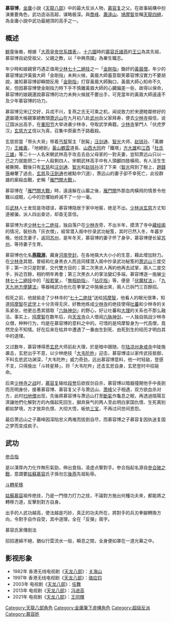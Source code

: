 {{金庸人物
|称呼=慕容（老）先生／慕容（老）居士／燕龍淵
|姓名=慕容博
|小说=[[天龍八部_(小說)|天龍八部]]
|门派=[[姑蘇慕容|姑蘇慕容]]氏掌門<br>[[江南|江南]][[姑苏|姑苏]][[燕子塢|燕子塢]]主人
|头衔=
|師父=[[少林掃地僧|掃地僧]]（佛門）
|血缘=[[慕容复|慕容复]]（子）
|内功=
|轻功=
|武功=[[姑蘇慕容|姑蘇慕容]]<br>：[[参合指|参合指]]<br>：[[斗轉星移|斗轉星移]]<br>：[[慕容氏家傳劍法|慕容氏家傳劍法]]<br>[[宁玛派|宁玛派]]<br>：[[火焰刀|火焰刀]]<br>[[少林派|少林派]]<br>：[[拈花指|拈花指]]<br>：[[金剛指|金剛指]]<br>：[[無相劫指|無相劫指]]<br>：[[伏魔杖法|伏魔杖法]]<br>：[[九天九地方便鏟法|九天九地方便鏟法]]<br>：[[般若掌|般若掌]]<br>：[[大金剛拳|大金剛拳]]
|兵器=
}} 
'''慕容博'''，[[金庸|金庸]]小說《[[天龍八部_(小說)|天龍八部]]》中的最大反派人物，[[慕容复|慕容复]]之父。在故事結構中扮演重要角色，武功造诣高超，谋略极深。與[[喬峰|喬峰]]、[[蕭遠山|蕭遠山]]、[[鳩摩智|鳩摩智]]並稱[[天龍四絕|天龍四絕]]，為金庸小說中武功最絕頂的高手之一。

== 概述 ==
[[鮮卑|鮮卑]]後裔，根據「[[诸燕慕容氏世系图|大燕皇帝世系譜表]]」，[[十六國|十六國]]時的[[慕容氏諸燕|慕容氏諸燕]]的[[王公|王公]]為其先祖，慕容博自幼受祖父、父親之教，以「中興燕國」為畢生職志。

年少時和娘親曾巧遇正值用[[少林七十二絕技|少林七十二絕技]]之一「[[金剛指|金剛指]]」鋤奸的[[黃眉僧|黃眉僧]]，年少的慕容博訿評黃眉大師「金剛指」未夠火候，黃眉大師蓄意取笑慕容博沒實力不要胡說，誰知慕容博卻瞬間反用「[[金剛指|金剛指]]」打穿黃眉大師胸口，黃眉大師心知命不久矣，但因慕容博使金剛指力時下手不慎離黃眉大師的心臓偏差一些，故得以保命，慕容博的娘親還說慕容博的功力未夠火候就不要出手，可見當年的黃眉大師遠遠不及少年慕容博的功力。

慕容博见宋辽交好，兵戎不兴，复燕之志无可乘之机，闻说致力於宋遼睦鄰修好的[[遼|遼]]屬珊大帳親軍總教頭[[萧远山|萧远山]]在九月初八赴[[武州|武州]]岳父家拜寿，便去[[少林寺|少林寺]]报信，说辽国派出高手，在[[重阳节|重阳节]]大举进袭少林寺，夺取武学典籍，[[少林寺|少林寺]]掌門人「伏虎罗汉」[[玄慈|玄慈]][[方丈|方丈]]信以为真，召集中原豪杰于路截殺。

玄慈担當「带头大哥」带着[[丐幫|丐幫]]幫主「劍髯」[[汪剑通|汪剑通]]、[[智光|智光]]大师、[[赵钱孙|赵钱孙]]、「萬勝刀」[[王維義|王維義]]，「地絕劍」[[黃山|黃山]][[鶴雲|鶴雲]]道長、[[山西|山西]][[大同市|大同]]府「鐵塔」[[方大雄|方大雄]]和[[江西|江西]]「[[杜氏三雄|杜氏三雄]]」等二十一人名宋朝武林高手攻击去岳父母家的一對夫妻，豈知萧远山只以一己之力就能把二十一人殺剩四人，宋朝武林高手中有人頭顱四肢橫飛，有人活生生被撕開，戰後只有[[玄慈|玄慈]]和[[汪剑通|汪剑通]]、[[智光|智光]]和[[赵钱孙|赵钱孙]]活了下来（[[智光|智光]]飛到了樹上，[[趙錢孫|趙錢孫]]嚇暈了過去，[[玄慈|玄慈]]及[[汪劍通|汪劍通]]也被點中穴道），萧远山的妻子卻不幸死亡，此役群雄的廝殺血戰，史稱「[[雁門關大戰|雁門關大戰]]」。

慕容博在「[[雁門關大戰|雁門關大戰]]」時，遠遠躲在山巖之後，[[雁門關|雁門關]]外那血肉橫飛的情景令他難以成眠，心中的恐懼始終減不了一分一毫。

后[[武林|武林]]人士发现是场错误，慕容博隐居于家中地窖，绝足不出。[[少林派|少林派]][[玄慈|玄慈]]方丈知道被骗，派人四出查访，却杳无音信。

慕容博为求[[少林七十二绝技|少林七十二绝技]]，独自落户在[[少林寺|少林寺]]旁，不出半年，摸清了寺中[[藏经阁|藏经阁]]的情况，裝扮為「灰衣僧」，經常潜入阁中抄录武功秘笈，其时已然入冬，年暮岁晚，他挂念妻子，返回[[苏州|苏州]]，是年冬天，慕容博的妻子怀了身孕，慕容博便长留[[苏州|苏州]]，等待妻子生育。

慕容博也化名'''[[燕龍淵|燕龍淵]]'''，藏身[[河南|河南]][[登封|登封]]，在各地搞大大小小的生意，藉此增加財力。在[[少林寺|少林寺]]其間，曽經和化身黑衣人而且同樣潜入阁中抄录武功秘笈的[[萧远山|萧远山]]三度交手；第一次只是對掌，交代雙方目的；第二次黑衣人再約他再去試掌，兩人二度交手，拆近百餘，相約明年再會；第三次黑衣人的掌法變幻多端，慕容博逐一施展[[少林七十二絕技|少林七十二絕技]]中的「[[般若掌|般若掌]]」、「[[無相劫指|無相劫指]]」、「[[拈花指|拈花指]]」等，便是「[[伏魔杖法|伏魔杖法]]」、「[[九天九地方便鏟法|九天九地方便鏟法]]」等器械武功也化在拳掌之中施展出來，兩人已拆鬥三百餘招。

假死之前，他就偷走了少林寺的“[[七十二绝技|七十二绝技]]”送给[[鸠摩智|鸠摩智]]，他看人的眼光很準，知道[[鸠摩智|鸠摩智]]在[[武学|武学]]上十分贪得无厌，好教他练成[[少林寺|少林寺]]的绝技使得[[吐蕃|吐蕃]]和少林寺的关系紧张，他更怂恿其猎取「[[六脉神剑|六脉神剑]]」的野心，好让吐蕃和[[大理|大理]]的关系也不那么融洽。事实上，[[鸠摩智|鸠摩智]]在数年后，向[[崇圣寺_(大理)|天龙寺]]众人借阅[[六脉神剑|六脉神剑]]，一人独自挑战少林寺众僧，种种行为，均是在慕容博的意料之中的。可惜的是鸠摩智身为一代高僧，竟然完全不知情。好在后来在枯井中遭遇了一番由生到死、由死到生的经历才明白其中的道理。

又过数年，慕容博得悉[[玄悲|玄悲]]大师前赴大理，於是暗中跟随，在[[陆凉州|陆凉州]][[身戒寺|身戒寺]]中陡施袭击，玄悲出乎不意，以少林绝技「[[大韦陀杵|大韦陀杵]]」迎击，慕容博迳以家传武技抵御，不料玄悲武功渊深，「大韦陀杵」威力奇劲，远出慕容博意料，他一时轻敌，登感不支，只得施出「斗转星移」，将「大韦陀杵」还击玄悲自身，玄悲登时中招毙命。

后來[[少林寺之战|少林寺之战]]时，[[慕容复|慕容复]]输给[[段誉|段誉]]后欲拔剑自杀，慕容博以暗器撞開他手中長劍而亮明身份，接著慕容博、慕容复父子与萧远山、[[萧峰|萧峰]]父子相遇，双方欲血杀对方，此时[[扫地僧|扫地僧]]出现，先後將慕容博与萧远山打至[[斷氣|斷氣]]作龜息之眠，再透過陰陽互濟讓他們化解對方的內傷起死回生，摒弃戾气的两人至此明白家国仇恨、生死离别都如梦境，方才放弃仇恨、大彻大悟，皈依[[三宝|三宝]]，不再过问世间恩怨。

最后萧远山之子蕭峰因深陷忠义两难而拔劍自尽，而慕容博之子慕容复因执迷复国之梦而变成疯子。

==武功==
;[[参合指|参合指]]
是以渾厚內力化作無形氣勁，伸出食指，凌虚点撃對手。参合指起名源自[[參合陂之戰|參合陂之戰]]，意謂要[[姑蘇慕容|姑蘇慕容]]氏子孫勿忘[[後燕|後燕]]先祖恥辱。

;[[斗轉星移|斗轉星移]]
[[姑蘇慕容|姑蘇慕容]]祖传绝技，乃是一門借力打力之技，不論對方施出何種功夫來，都能將之轉移力道，反擊到對方自身。

出手的人武功越高，使法越是巧妙，真正的功夫所在，將對手的兵刃拳腳轉換方向，令對手自作自受，其中道理，全在「反彈」兩字。

;慕容氏家傳劍法
招招連綿不絕，猶似行雲流水一般，瞬息之間，全身便如罩在一道光幕之中。

==影视形象==
*1982年 香港无线电视剧《[[天龙八部_(1982年电视剧)|天龙八部]]》：[[关海山|关海山]]
*1997年 香港无线电视剧《[[天龙八部_(1997年电视剧)|天龙八部]]》：[[骆应钧|骆应钧]]
*2003年 电视剧《[[天龙八部_(2003年电视剧)|天龙八部]]》：[[任舞|任舞]]
*2013年 电视剧《[[天龙八部_(2013年电视剧)|天龙八部]]》：[[冯进高|冯进高]]
*2021年 电视剧《[[天龙八部_(2021年电视剧)|天龙八部]]》：[[王同輝|王同輝]]
[[Category:天龍八部角色|Category:天龍八部角色]]
[[Category:金庸筆下虛構角色|Category:金庸筆下虛構角色]]
[[Category:超级反派|Category:超级反派]]
[[Category:慕容姓|Category:慕容姓]]